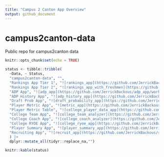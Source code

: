 ```yaml
---
title: "Campus 2 Canton App Overview"
output: github_document
---
```

# campus2canton-data
Public repo for campus2canton data

<!-- badges: start -->
<!-- badges: end -->

```r
knitr::opts_chunk$set(echo = TRUE)
```
```r

status <- tibble::tribble(
  ~Data, ~ Status,
  "campus2canton-data", "",
  "Rankings App Tier 1", "![rankings_app](https://github.com/JerrickBackous/rankings_app/workflows/R-CMD-check/badge.svg)",
  "Rankings App Tier 2", "![rankings_app_with_freshmen](https://github.com/JerrickBackous/rankings_app_with_freshmen/workflows/R-CMD-check/badge.svg)",
  "ADP App", "![adp_app](https://github.com/JerrickBackous/adp_app/workflows/R-CMD-check/badge.svg)",
  "ADP History App", "![adp_history_app](https://github.com/JerrickBackous/adp_history_app/workflows/R-CMD-check/badge.svg)",
  "Draft Prob App", "![draft_probability_app](https://github.com/JerrickBackous/draft_probability_app/workflows/R-CMD-check/badge.svg)",
  "Player Metric App", "![metric_app](https://github.com/JerrickBackous/metric_app/workflows/R-CMD-check/badge.svg)",
  "Player Metric Table", "![college_player_data_app](https://github.com/JerrickBackous/college_player_data_app/workflows/R-CMD-check/badge.svg)",
  "College Team App", "![college_team_analyzer](https://github.com/JerrickBackous/college_team_analyzer/workflows/R-CMD-check/badge.svg)",
  "College Coach App", "![college_coach_analyzer](https://github.com/JerrickBackous/college_coach_analyzer/workflows/R-CMD-check/badge.svg)",
  "College RYOE App", "![college_ryoe_app](https://github.com/JerrickBackous/college_ryoe_app/workflows/R-CMD-check/badge.svg)",
  "Player Summary App", "![player_summary_app](https://github.com/JerrickBackous/player_summary_app/workflows/R-CMD-check/badge.svg)",
  "Recruiting App", "![recruit_app](https://github.com/JerrickBackous/recruit_app/workflows/R-CMD-check/badge.svg)"
  ) |> 
  dplyr::mutate_all(tidyr::replace_na,"")
```

```r
knitr::kable(status)
```
